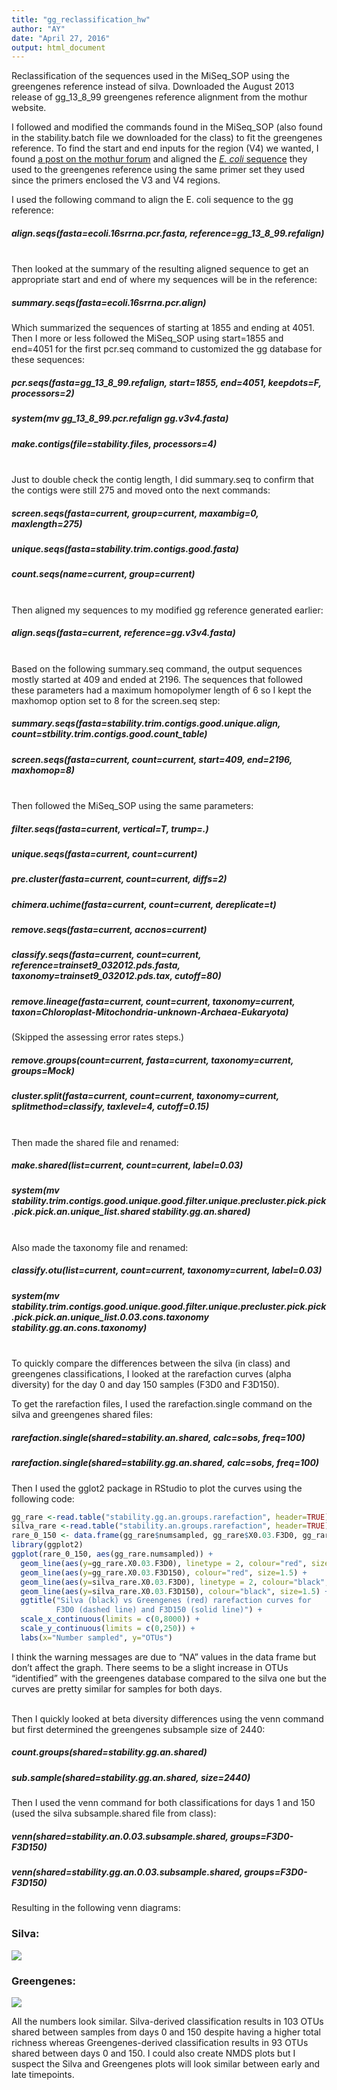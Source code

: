 ```yaml
---
title: "gg_reclassification_hw"
author: "AY"
date: "April 27, 2016"
output: html_document
---
```


Reclassification of the sequences used in the MiSeq_SOP using the greengenes reference instead of silva. Downloaded the August 2013 release of gg_13_8_99 greengenes reference alignment from the mothur website.  

I followed and modified the commands found in the MiSeq_SOP (also found in the stability.batch file we downloaded for the class) to fit the greengenes reference. To find the start and end inputs for the region (V4) we wanted, I found [a post on the mothur forum](http://www.mothur.org/forum/viewtopic.php?t=2498#p10529) and aligned the [*E. coli* sequence](http://www.ncbi.nlm.nih.gov/nuccore/174375?report=fasta) they used to the greengenes reference using the same primer set they used since the primers enclosed the V3 and V4 regions.

I used the following command to align the E. coli sequence to the gg reference:

##### align.seqs(fasta=ecoli.16srrna.pcr.fasta, reference=gg_13_8_99.refalign)
<br>
Then looked at the summary of the resulting aligned sequence to get an appropriate start and end of where my sequences will be in the reference:

##### summary.seqs(fasta=ecoli.16srrna.pcr.align)

Which summarized the sequences of starting at 1855 and ending at 4051. Then I more or less followed the MiSeq_SOP using start=1855 and end=4051 for the first pcr.seq command to customized the gg database for these sequences:

##### pcr.seqs(fasta=gg_13_8_99.refalign, start=1855, end=4051, keepdots=F, processors=2)
##### system(mv gg_13_8_99.pcr.refalign gg.v3v4.fasta)
##### make.contigs(file=stability.files, processors=4)
<br>
Just to double check the contig length, I did summary.seq to confirm that the contigs were still 275 and moved onto the next commands:

##### screen.seqs(fasta=current, group=current, maxambig=0, maxlength=275)
##### unique.seqs(fasta=stability.trim.contigs.good.fasta)
##### count.seqs(name=current, group=current)
<br>
Then aligned my sequences to my modified gg reference generated earlier:

##### align.seqs(fasta=current, reference=gg.v3v4.fasta)
<br>
Based on the following summary.seq command, the output sequences mostly started at 409 and ended at 2196. The sequences that followed these parameters had a maximum homopolymer length of 6 so I kept the maxhomop option set to 8 for the screen.seq step:

##### summary.seqs(fasta=stability.trim.contigs.good.unique.align, count=stbility.trim.contigs.good.count_table)
##### screen.seqs(fasta=current, count=current, start=409, end=2196, maxhomop=8)
<br>
Then followed the MiSeq_SOP using the same parameters:

##### filter.seqs(fasta=current, vertical=T, trump=.)
##### unique.seqs(fasta=current, count=current)
##### pre.cluster(fasta=current, count=current, diffs=2)
##### chimera.uchime(fasta=current, count=current, dereplicate=t)
##### remove.seqs(fasta=current, accnos=current)
##### classify.seqs(fasta=current, count=current, reference=trainset9_032012.pds.fasta, taxonomy=trainset9_032012.pds.tax, cutoff=80)
##### remove.lineage(fasta=current, count=current, taxonomy=current, taxon=Chloroplast-Mitochondria-unknown-Archaea-Eukaryota)

(Skipped the assessing error rates steps.)

##### remove.groups(count=current, fasta=current, taxonomy=current, groups=Mock)
##### cluster.split(fasta=current, count=current, taxonomy=current, splitmethod=classify, taxlevel=4, cutoff=0.15)
<br>
Then made the shared file and renamed:

##### make.shared(list=current, count=current, label=0.03)
##### system(mv stability.trim.contigs.good.unique.good.filter.unique.precluster.pick.pick.pick.pick.an.unique_list.shared stability.gg.an.shared)
<br>
Also made the taxonomy file and renamed:

##### classify.otu(list=current, count=current, taxonomy=current, label=0.03)  
##### system(mv stability.trim.contigs.good.unique.good.filter.unique.precluster.pick.pick.pick.pick.an.unique_list.0.03.cons.taxonomy stability.gg.an.cons.taxonomy)

<br>
To quickly compare the differences between the silva (in class) and greengenes classifications, I looked at the rarefaction curves (alpha diversity) for the day 0 and day 150 samples (F3D0 and F3D150).

To get the rarefaction files, I used the rarefaction.single command on the silva and greengenes shared files:

##### rarefaction.single(shared=stability.an.shared, calc=sobs, freq=100)

##### rarefaction.single(shared=stability.gg.an.shared, calc=sobs, freq=100)

Then I used the gglot2 package in RStudio to plot the curves using the following code:
```r
gg_rare <-read.table("stability.gg.an.groups.rarefaction", header=TRUE)
silva_rare <-read.table("stability.an.groups.rarefaction", header=TRUE)
rare_0_150 <- data.frame(gg_rare$numsampled, gg_rare$X0.03.F3D0, gg_rare$X0.03.F3D150, silva_rare$X0.03.F3D0, silva_rare$X0.03.F3D150)
library(ggplot2)
ggplot(rare_0_150, aes(gg_rare.numsampled)) + 
  geom_line(aes(y=gg_rare.X0.03.F3D0), linetype = 2, colour="red", size=1) + 
  geom_line(aes(y=gg_rare.X0.03.F3D150), colour="red", size=1.5) + 
  geom_line(aes(y=silva_rare.X0.03.F3D0), linetype = 2, colour="black", size=1) + 
  geom_line(aes(y=silva_rare.X0.03.F3D150), colour="black", size=1.5) + 
  ggtitle("Silva (black) vs Greengenes (red) rarefaction curves for 
          F3D0 (dashed line) and F3D150 (solid line)") + 
  scale_x_continuous(limits = c(0,8000)) +
  scale_y_continuous(limits = c(0,250)) +
  labs(x="Number sampled", y="OTUs")
```

I think the warning messages are due to "NA" values in the data frame but don't affect the graph. There seems to be a slight increase in OTUs "identified" with the greengenes database compared to the silva one but the curves are pretty similar for samples for both days.

<br>
Then I quickly looked at beta diversity differences using the venn command but first determined the greengenes subsample size of 2440:

##### count.groups(shared=stability.gg.an.shared)

##### sub.sample(shared=stability.gg.an.shared, size=2440)

Then I used the venn command for both classifications for days 1 and 150 (used the silva subsample.shared file from class):

##### venn(shared=stability.an.0.03.subsample.shared, groups=F3D0-F3D150)

##### venn(shared=stability.gg.an.0.03.subsample.shared, groups=F3D0-F3D150)

Resulting in the following venn diagrams:

### Silva:

![](stability.an.0.03.subsample.0.03.sharedsobs.F3D0-F3D150.svg)

### Greengenes:

![](stability.gg.an.0.03.subsample.0.03.sharedsobs.F3D0-F3D150.svg)

All the numbers look similar. Silva-derived classification results in 103 OTUs shared between samples from days 0 and 150 despite having a higher total richness whereas Greengenes-derived classification results in 93 OTUs shared between days 0 and 150. I could also create NMDS plots but I suspect the Silva and Greengenes plots will look similar between early and late timepoints.